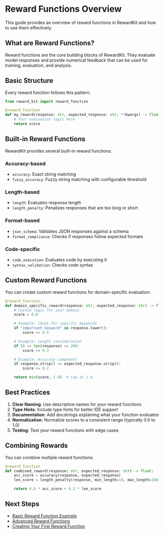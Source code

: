 # Reward Functions Overview

This guide provides an overview of reward functions in RewardKit and how to use them effectively.

## What are Reward Functions?

Reward functions are the core building blocks of RewardKit. They evaluate model responses and provide numerical feedback that can be used for training, evaluation, and analysis.

## Basic Structure

Every reward function follows this pattern:

```python
from reward_kit import reward_function

@reward_function
def my_reward(response: str, expected_response: str, **kwargs) -> float:
    # Your evaluation logic here
    return score
```

## Built-in Reward Functions

RewardKit provides several built-in reward functions:

### Accuracy-based
- `accuracy`: Exact string matching
- `fuzzy_accuracy`: Fuzzy string matching with configurable threshold

### Length-based
- `length`: Evaluates response length
- `length_penalty`: Penalizes responses that are too long or short

### Format-based
- `json_schema`: Validates JSON responses against a schema
- `format_compliance`: Checks if responses follow expected formats

### Code-specific
- `code_execution`: Evaluates code by executing it
- `syntax_validation`: Checks code syntax

## Custom Reward Functions

You can create custom reward functions for domain-specific evaluation:

```python
@reward_function
def domain_specific_reward(response: str, expected_response: str) -> float:
    # Custom logic for your domain
    score = 0.0

    # Example: Check for specific keywords
    if "important_keyword" in response.lower():
        score += 0.5

    # Example: Length consideration
    if 50 <= len(response) <= 200:
        score += 0.3

    # Example: Accuracy component
    if response.strip() == expected_response.strip():
        score += 0.2

    return min(score, 1.0)  # Cap at 1.0
```

## Best Practices

1. **Clear Naming**: Use descriptive names for your reward functions
2. **Type Hints**: Include type hints for better IDE support
3. **Documentation**: Add docstrings explaining what your function evaluates
4. **Normalization**: Normalize scores to a consistent range (typically 0.0 to 1.0)
5. **Testing**: Test your reward functions with edge cases

## Combining Rewards

You can combine multiple reward functions:

```python
@reward_function
def combined_reward(response: str, expected_response: str) -> float:
    acc_score = accuracy(response, expected_response)
    len_score = length_penalty(response, min_length=10, max_length=100)

    return 0.8 * acc_score + 0.2 * len_score
```

## Next Steps

- [Basic Reward Function Example](./basic_reward_function.mdx)
- [Advanced Reward Functions](./examples/advanced_examples/advanced_reward_functions.mdx)
- [Creating Your First Reward Function](../../tutorials/creating_your_first_reward_function.mdx)
